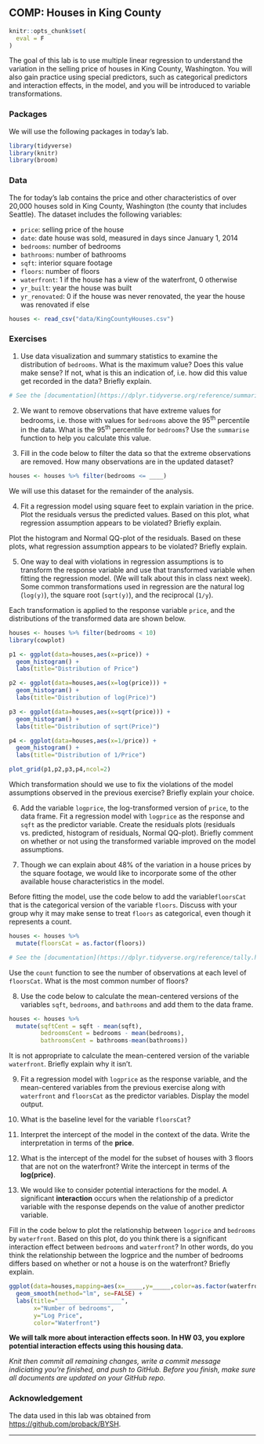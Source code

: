 ## COMP: Houses in King County

```r
knitr::opts_chunk$set(
  eval = F
)
```

The goal of this lab is to use multiple linear regression to understand the variation in the selling price of houses in King County, Washington. You will also gain practice using special predictors, such as categorical predictors and interaction effects, in the model, and you will be introduced to variable transformations.

### Packages {-}

We will use the following packages in today's lab.

```r
library(tidyverse)
library(knitr)
library(broom)
```

### Data {-}

The for today's lab contains the price and other characteristics of over 20,000 houses sold in King County, Washington (the county that includes Seattle). The dataset includes the following variables:

- `price`: selling price of the house
- `date`: date house was sold, measured in days since January 1, 2014
- `bedrooms`: number of bedrooms
- `bathrooms`: number of bathrooms
- `sqft`: interior square footage
- `floors`: number of floors
- `waterfront`: 1 if the house has a view of the waterfront, 0 otherwise
- `yr_built`: year the house was built
- `yr_renovated`: 0 if the house was never renovated, the year the house was renovated if else


```r
houses <- read_csv("data/KingCountyHouses.csv")
```

### Exercises {-}

1. Use data visualization and summary statistics to examine the distribution of `bedrooms`. What is the maximum value? Does this value make sense? If not, what is this an indication of, i.e. how did this value get recorded in the data? Briefly explain.

```r
# See the [documentation](https://dplyr.tidyverse.org/reference/summarise.html) for more information about the `summarise` function.
```

2. We want to remove observations that have extreme values for bedrooms, i.e. those with values for `bedrooms` above the 95<sup>th</sup> percentile in the data. What is the 95<sup>th</sup> percentile for `bedrooms`? Use the `summarise` function to help you calculate this value.



3. Fill in the code below to filter the data so that the extreme observations are removed.  How many observations are in the updated dataset? 

```r
houses <- houses %>% filter(bedrooms <= ____)
```

We will use this dataset for the remainder of the analysis. 


4. Fit a regression model using square feet to explain variation in the price. Plot the residuals versus the predicted values. Based on this plot, what regression assumption appears to be violated? Briefly explain. 

Plot the histogram and Normal QQ-plot of the residuals. Based on these plots, what regression assumption appears to be violated? Briefly explain. 

5. One way to deal with violations in regression assumptions is to transform the response variable and use that transformed variable when fitting the regression model. (We will talk about this in class next week). Some common transformations used in regression are the natural log (`log(y)`), the square root (`sqrt(y)`), and the reciprocal (`1/y`). 

Each transformation is applied to the response variable `price`, and the distributions of the transformed data are shown below.

```r
houses <- houses %>% filter(bedrooms < 10)
library(cowplot)

p1 <- ggplot(data=houses,aes(x=price)) +
  geom_histogram() + 
  labs(title="Distribution of Price")

p2 <- ggplot(data=houses,aes(x=log(price))) +
  geom_histogram() + 
  labs(title="Distribution of log(Price)")

p3 <- ggplot(data=houses,aes(x=sqrt(price))) +
  geom_histogram() + 
  labs(title="Distribution of sqrt(Price)")

p4 <- ggplot(data=houses,aes(x=1/price)) +
  geom_histogram() + 
  labs(title="Distribution of 1/Price")

plot_grid(p1,p2,p3,p4,ncol=2)
```

Which transformation should we use to fix the violations of the model assumptions observed in the previous exercise? Briefly explain your choice. 

6. Add the variable `logprice`, the log-transformed version of `price`, to the data frame. Fit a regression model with `logprice` as the response and `sqft` as the predictor variable. Create the residuals plots (residuals vs. predicted, histogram of residuals, Normal QQ-plot). Briefly comment on whether or not using the transformed variable improved on the model assumptions. 

7. Though we can explain about 48% of the variation in a house prices by the square footage, we would like to incorporate some of the other available house characteristics in the model.

Before fitting the model, use the code below to add the variable`floorsCat` that is the categorical version of the variable `floors`. Discuss with your group why it may make sense to treat `floors` as categorical, even though it represents a count.

```r
houses <- houses %>%
  mutate(floorsCat = as.factor(floors))
```

```r
# See the [documentation](https://dplyr.tidyverse.org/reference/tally.html) for more information about the `count` function.
```

Use the `count` function to see the number of observations at each level of `floorsCat`. What is the most common number of floors?



8. Use the code below to calculate the mean-centered versions of the variables `sqft`, `bedrooms`,  and `bathrooms` and add them to the data frame.

```r
houses <- houses %>% 
  mutate(sqftCent = sqft - mean(sqft), 
         bedroomsCent = bedrooms - mean(bedrooms),
         bathroomsCent = bathrooms-mean(bathrooms))
```

It is not appropriate to calculate the mean-centered version of the variable `waterfront`. Briefly explain why it isn't. 

9. Fit a regression model with `logprice` as the response variable, and the mean-centered variables from the previous exercise along with `waterfront` and `floorsCat` as the predictor variables. Display the model output.

10. What is the baseline level for the variable `floorsCat`?

11. Interpret the intercept of the model in the context of the data. Write the interpretation in terms of the **price**.

12. What is the intercept of the model for the subset of houses with 3 floors that are not on the waterfront? Write the intercept in terms of the **log(price)**.

13. We would like to consider potential interactions for the model. A significant **interaction** occurs when the relationship of a predictor variable with the response depends on the value of another predictor variable. 

Fill in the code below to plot the relationship between `logprice` and `bedrooms` by `waterfront`.  Based on this plot, do you think there is a significant interaction effect between `bedrooms` and `waterfront`? In other words, do you think the relationship between the logprice and the number of bedrooms differs based on whether or not a house is on the waterfront? Briefly explain.

```r
ggplot(data=houses,mapping=aes(x=_____,y=_____,color=as.factor(waterfront))) +
  geom_smooth(method="lm", se=FALSE) +
  labs(title="__________________", 
       x="Number of bedrooms", 
       y="Log Price",
       color="Waterfront")
```

**We will talk more about interaction effects soon. In HW 03, you explore potential interaction effects using this housing data.**

*Knit then commit all remaining changes, write a commit message indiciating you’re finished, and push to GitHub. Before you finish, make sure all documents are updated on your GitHub repo.*

### Acknowledgement {-}

The data used in this lab was obtained from [https://github.com/proback/BYSH](https://github.com/proback/BYSH).

***

